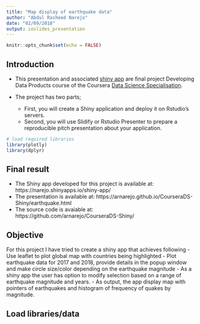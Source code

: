 ```yaml
---
title: "Map display of earthquake data"
author: "Abdul Rasheed Narejo"
date: "02/09/2018"
output: ioslides_presentation
---
```


```r
knitr::opts_chunk$set(echo = FALSE)
```

## Introduction

- This presentation and associated [shiny app](https://narejo.shinyapps.io/shiny-app/) are final project Developing Data Products course of the Coursera [Data Science Specialisation](https://www.coursera.org/specializations/jhu-data-science).

- The project has two parts;
  - First, you will create a Shiny application and deploy it on Rstudio's servers.
  - Second, you will use Slidify or Rstudio Presenter to prepare a reproducible pitch presentation about your application.

```r
# load required libraries
library(plotly)
library(dplyr)
```

## Final result
- The Shiny app developed for this project is available at: https://narejo.shinyapps.io/shiny-app/
- The presentation is available at: https://arnarejo.github.io/CourseraDS-Shiny/earthquake.html
- The source code is avaiable at: https://github.com/arnarejo/CourseraDS-Shiny/

## Objective
For this project I have tried to create a shiny app that achieves following
- Use leaflet to plot global map with countries being highlighted
- Plot earthquake data for 2017 and 2018, provide details in the popup window and make circle size/color depending on the earthquake magnitude
- As a shiny app the user has option to modify selection based on a range of earthquake magnitude and years.
- As output, the app display map with pointers of earthquakes and histogram of frequency of quakes by magnitude.

## Load libraries/data
```r

```
